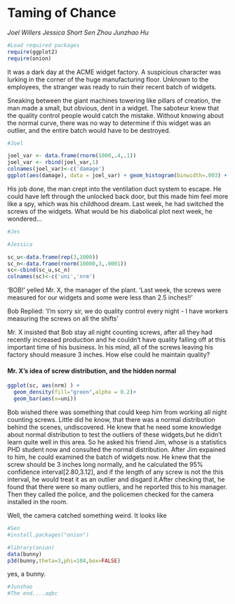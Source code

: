 Taming of Chance
========================================================
*Joel Willers*
*Jessica Short*
*Sen Zhou*
*Junzhao Hu*

```r
#Load required packages
require(ggplot2)
require(onion) 
```


It was a dark day at the ACME widget factory. A suspicious character was lurking in the corner of the huge manufacturing floor. Unknown to the employees, the stranger was ready to ruin their recent batch of widgets.

Sneaking between the giant machines towering like pillars of creation, the man made a small, but obvious, dent in a widget. The saboteur knew that the quality control people would catch the mistake. Without knowing about the normal curve, there was no way to determine if this widget was an outlier, and the entire batch would have to be destroyed.


```r
#Joel

joel_var <- data.frame(rnorm(1000,.4,.1))
joel_var <- rbind(joel_var,1)
colnames(joel_var)<-c('damage')
ggplot(aes(damage), data = joel_var) + geom_histogram(binwidth=.003) + geom_density(color="blue",alpha = .2)

```

His job done, the man crept into the ventilation duct system to escape. He could have left through the unlocked back door, but this made him feel more like a spy, which was his childhood dream. Last week, he had switched the screws of the widgets. What would be his diabolical plot next week, he wondered...
```r
#Jes

```
```r
#Jessica

sc_u<-data.frame(rep(3,1000))
sc_n<-data.frame(rnorm(10000,3,.0001))
sc<-cbind(sc_u,sc_n)
colnames(sc)<-c('uni','nrm')


```
'BOB!' yelled Mr. X, the manager of the plant. 'Last week, the screws were measured for our widgets and some were less than 2.5 inches!!'

Bob Replied: 'I'm sorry sir, we do quality control every night - I have workers measuring the screws on all the shifts'

Mr. X insisted that Bob stay all night counting screws, after all they had recently increased production and he couldn't have quality falling off at this important time of his business. In his mind, all of the screws leaving his factory should measure 3 inches. How else could he maintain quality?

#### Mr. X's idea of screw distribution, and the hidden normal
```r
ggplot(sc, aes(nrm) ) +  
  geom_density(fill="green",alpha = 0.2)+
  geom_bar(aes(x=uni))
```
Bob wished there was something that could keep him from working all night counting screws. Little did he know, that there was a normal distribution behind the scenes, undiscovered. 
He knew that he need some knowledge about normal distribution to test the outliers of these widgets,but he didn't learn quite well in this area. So he asked his friend Jim, whose is a statistics PHD student now and consulted the normal distribution. After Jim expained to him, he could examined the batch of widgets now. 
He knew that the screw should be 3 inches long normally, and he calculated the 95% confidence interval[2.80,3.12], and if the length of any screw is not the this interval, he would treat it as an outlier and disgard it.After checking that, he found that there were so many outliers, and he reported this to his manager. Then they called the police, and the policemen checked for the camera installed in the room.


Well, the camera catched something weird. It looks like 

```r
#Sen
#install.packages("onion")

#library(onion)
data(bunny) 
p3d(bunny,theta=3,phi=104,box=FALSE)

```
yes, a bunny.

```r
#Junzhao
#The end....aqbc

```




